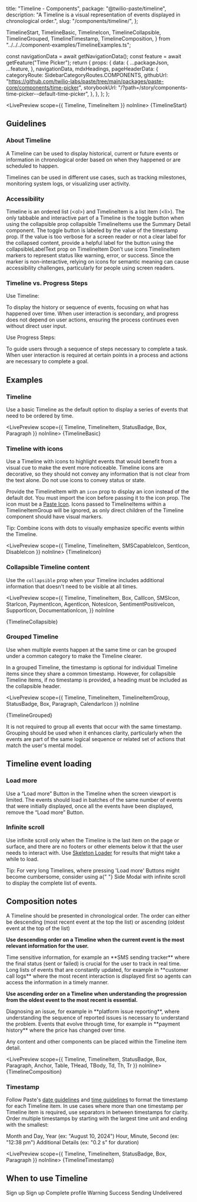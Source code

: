   title: "Timeline - Components",
  package: "@twilio-paste/timeline",
  description: "A Timeline is a visual representation of events displayed in chronological order.",
  slug: "/components/timeline/",
};



  TimelineStart,
  TimelineBasic,
  TimelineIcon,
  TimelineCollapsible,
  TimelineGrouped,
  TimelineTimestamp,
  TimelineComposition,
} from "../../../component-examples/TimelineExamples.ts";



  const navigationData = await getNavigationData();
  const feature = await getFeature("Time Picker");
  return {
    props: {
      data: {
        ...packageJson,
        ...feature,
      },
      navigationData,
      mdxHeadings,
      pageHeaderData: {
        categoryRoute: SidebarCategoryRoutes.COMPONENTS,
        githubUrl: "https://github.com/twilio-labs/paste/tree/main/packages/paste-core/components/time-picker",
        storybookUrl: "/?path=/story/components-time-picker--default-time-picker",
      },
    },
  };
};

<LivePreview scope={{ Timeline, TimelineItem }} noInline>
  {TimelineStart}
</LivePreview>

## Guidelines

### About Timeline

A Timeline can be used to display historical, current or future events or information in chronological order based on when they happened or are scheduled to happen.

Timelines can be used in different use cases, such as tracking milestones, monitoring system logs, or visualizing user activity.

### Accessibility

<UnorderedList>
  <ListItem>
    Timeline is an ordered list (&lt;ol&gt;) and TimelineItem is a list item (&lt;li&gt;).
  </ListItem>

  <ListItem>
    The only tabbable and interactive part of a Timeline is the toggle button when using the <inlineCode>collapsible</inlineCode> prop
    <UnorderedList marginBottom="space0">
      <ListItem>
        <inlineCode>collapsible</inlineCode> TimelineItems use the <Anchor href="/components/summary-detail">Summary Detail</Anchor> component. The toggle button is labeled by the value of the <inlineCode>timestamp</inlineCode> prop.
        If the value is too verbose for a screen reader or not a clear label for the collapsed content, provide a helpful label for the button using the <inlineCode>collapsibleLabelText</inlineCode> prop on TimelineItem
      </ListItem>
    </UnorderedList>
  </ListItem>
  <ListItem>
    Don’t use icons TimelineItem markers to represent status like warning, error, or success. Since the marker is non-interactive, relying on icons for semantic meaning can cause accessibility challenges, particularly for people using screen readers.
  </ListItem>
</UnorderedList>

### Timeline vs. Progress Steps

Use Timeline:

<UnorderedList>
  <ListItem>To display the history or sequence of events, focusing on what has happened over time.</ListItem>
  <ListItem>
    When user interaction is secondary, and progress does not depend on user actions, ensuring the process continues
    even without direct user input.
  </ListItem>
</UnorderedList>

Use Progress Steps:

<UnorderedList>
  <ListItem>To guide users through a sequence of steps necessary to complete a task.</ListItem>
  <ListItem>
    When user interaction is required at certain points in a process and actions are necessary to complete a goal.
  </ListItem>
</UnorderedList>

## Examples

### Timeline

Use a basic Timeline as the default option to display a series of events that need to be ordered by time.

<LivePreview scope={{ Timeline, TimelineItem, StatusBadge, Box, Paragraph }} noInline>
  {TimelineBasic}
</LivePreview>

### Timeline with icons

Use a Timeline with icons to highlight events that would benefit from a visual cue to make the event more noticeable.
Timeline icons are decorative, so they should not convey any information that is not clear from the text alone.
Do not use icons to convey status or state.

Provide the TimelineItem with an `icon` prop to display an icon instead of the default dot. You must import the icon before passing it to the icon prop.
The icon must be a [Paste Icon](/components/icon). Icons passed to TimelineItems within a TimelineItemGroup will be ignored, as only direct children of the Timeline component should have visual markers.

<Callout variant="neutral" marginY="space70">
  <CalloutText>Tip: Combine icons with dots to visually emphasize specific events within the Timeline.</CalloutText>
</Callout>

<LivePreview scope={{ Timeline, TimelineItem, SMSCapableIcon, SentIcon, DisableIcon }} noInline>
  {TimelineIcon}
</LivePreview>

### Collapsible Timeline content

Use the `collapsible` prop when your Timeline includes additional information that doesn't need to be visible at all times.

<LivePreview
  scope={{
    Timeline,
    TimelineItem,
    Box,
    CallIcon,
    SMSIcon,
    StarIcon,
    PaymentIcon,
    AgentIcon,
    NotesIcon,
    SentimentPositiveIcon,
    SupportIcon,
    DocumentationIcon,
  }}
  noInline
>
  {TimelineCollapsible}
</LivePreview>

### Grouped Timeline

Use when multiple events happen at the same time or can be grouped under a common category to make the Timeline clearer.

In a grouped Timeline, the timestamp is optional for individual Timeline items since they share a common timestamp.
However, for collapsible Timeline items, if no timestamp is provided, a heading must be included as the collapsible header.

<LivePreview
  scope={{
    Timeline,
    TimelineItem,
    TimelineItemGroup,
    StatusBadge,
    Box,
    Paragraph,
    CalendarIcon
  }}
  noInline
>
  {TimelineGrouped}
</LivePreview>

<Callout variant="neutral" marginY="space70">
  <CalloutText>
    It is not required to group all events that occur with the same timestamp. Grouping should be used when it enhances
    clarity, particularly when the events are part of the same logical sequence or related set of actions that match the
    user's mental model.
  </CalloutText>
</Callout>

## Timeline event loading

### Load more

Use a “Load more” Button in the Timeline when the screen viewport is limited.
The events should load in batches of the same number of events that were initially displayed, once all the events have been displayed, remove the “Load more” Button.

### Infinite scroll

Use infinite scroll only when the Timeline is the last item on the page or surface, and there are no footers or other elements below it that the user needs to interact with.
Use [Skeleton Loader](/components/skeleton-loader) for results that might take a while to load.

<Callout variant="neutral" marginY="space70">
  <CalloutText>
    Tip: For very long Timelines, where pressing 'Load more' Buttons might become cumbersome, consider using a{" "}
    <Anchor href="/components/side-modal">Side Modal</Anchor> with infinite scroll to display the complete list of
    events.
  </CalloutText>
</Callout>

## Composition notes

A Timeline should be presented in chronological order. The order can either be descending (most recent event at the top the list) or ascending (oldest event at the top of the list)

**Use descending order on a Timeline when the current event is the most relevant information for the user.**

<UnorderedList>
  <ListItem>
    Time sensitive information, for example an **SMS sending tracker** where the final status (sent or failed) is
    crucial for the user to track in real time.
  </ListItem>
  <ListItem>
    Long lists of events that are constantly updated, for example in **customer call logs** where the most recent
    interaction is displayed first so agents can access the information in a timely manner.
  </ListItem>
</UnorderedList>

**Use ascending order on a Timeline when understanding the progression from the oldest event to the most recent is essential.**

<UnorderedList>
  <ListItem>
    Diagnosing an issue, for example in **platform issue reporting**, where understanding the sequence of reported
    issues is necessary to understand the problem.
  </ListItem>
  <ListItem>
    Events that evolve through time, for example in **payment history** where the price has changed over time.
  </ListItem>
</UnorderedList>

Any content and other components can be placed within the Timeline item detail.

<LivePreview scope={{ Timeline, TimelineItem, StatusBadge, Box, Paragraph, Anchor, Table, THead, TBody, Td, Th, Tr }} noInline>
  {TimelineComposition}
</LivePreview>

### Timestamp

Follow Paste's [date guidelines](/foundations/content/product-style-guide#dates) and [time guidelines](/foundations/content/product-style-guide#time) to format the timestamp for each Timeline item.
In use cases where more than one timestamp per Timeline item is required, use separators in between timestamps for clarity. Order multiple timestamps by starting with the largest time unit and ending with the smallest:

<OrderedList>
  <ListItem>Month and Day, Year (ex: "August 10, 2024")</ListItem>
  <ListItem>Hour, Minute, Second (ex: "12:38 pm")</ListItem>
  <ListItem>Additional Details (ex: "0.2 s" for duration)</ListItem>
</OrderedList>

<LivePreview scope={{ Timeline, TimelineItem, StatusBadge, Box, Paragraph }} noInline>
  {TimelineTimestamp}
</LivePreview>

## When to use Timeline

<DoDont>
  <Do title="Do" body="Always include a timestamp on Timeline events." center>
    <Box paddingTop="space50">
      <Timeline>
        <TimelineItem title="Event title" timestamp="August 30, 2024" />
        <TimelineItem title="Event title" timestamp="August 29, 2024" />
        <TimelineItem title="Event title" timestamp="August 21, 2024" />
      </Timeline>
    </Box>
  </Do>

  <Dont title="Don't" body="Don’t use Timeline as a way of navigating tasks." center>
    <Timeline>
      <TimelineItem title="Event title" timestamp="August 30, 2024">
        Sign up
      </TimelineItem>
      <TimelineItem title="Event title" timestamp="August 29, 2024">
        Sign up
      </TimelineItem>
      <TimelineItem title="Event title" timestamp="August 21, 2024">
        Complete profile
      </TimelineItem>
    </Timeline>
  </Dont>
  <Do
    title="Do"
    body="For use cases where displaying status is beneficial to the user, you can incorporate Status Badges or other status components within the Timeline item content."
    center
  >
    <Timeline>
      <TimelineItem title="Event title" timestamp="August 30, 2024">
        <Box marginTop="space20">
          <StatusBadge as="span" variant="ProcessWarning">
            Warning
          </StatusBadge>
        </Box>
      </TimelineItem>
      <TimelineItem title="Event title" timestamp="August 29, 2024">
        <Box marginTop="space20">
          <StatusBadge as="span" variant="ProcessSuccess">
            Success
          </StatusBadge>
        </Box>
      </TimelineItem>
    </Timeline>
  </Do>
  <Dont
    title="Don't"
    body="Don’t use icons as Timeline item markers to represent status like warning, error, or success."
    center
  >
    <Timeline>
      <TimelineItem title="Event title" timestamp="August 30, 2024" icon={ProcessInProgressIcon}>
        Sending
      </TimelineItem>
      <TimelineItem title="Event title" timestamp="August 29, 2024" icon={WarningIcon}>
        Undelivered
      </TimelineItem>
    </Timeline>
  </Dont>
</DoDont>
